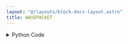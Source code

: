 ```yaml
---
layout: "@/layouts/block-docs-layout.astro"
title: WAVEPACKET
---
```



<PythonDocsDisplay docstring={docstring} />
<AppDisplay app={app} blockName="WAVEPACKET" client:visible />

<details>
<summary>Python Code</summary>
```python
import numpy as np
import scipy.sparse as spa
from scipy.sparse.linalg import splu
from flojoy import flojoy, OrderedPair, SmallMemory, DefaultParams
from typing import Optional


def gaussian_wavepacket(x, x0, k, sigma=0.1):
    # One dimensional Gaussian wavepacket.
    x = np.asarray(x)
    g = np.sqrt(1 / np.sqrt(np.pi) / sigma) * np.exp(-((x - x0) ** 2) / 2 / sigma**2)

    return np.exp(1j * k * (x - x0)) * g


def CrankNicolson(psi, V, x, dt):
    # Crank-Nicolson method for the 1D Schrodinger equation.

    # No. of spatial grid points
    J = x.size - 1
    dx = x[1] - x[0]

    # the external potential
    V_e = spa.diags(V)
    # the kinetic operator
    O_k = np.ones(J + 1)
    T = (-1 / 2 / dx**2) * spa.spdiags([O_k, -2 * O_k, O_k], [-1, 0, 1], J + 1, J + 1)

    # the two unitary matrices
    U2 = spa.eye(J + 1) + (1j * 0.5 * dt) * (T + V_e)
    U1 = spa.eye(J + 1) - (1j * 0.5 * dt) * (T + V_e)
    # splu requires CSC matrix format for efficient decomposition
    U2 = U2.tocsc()
    LU = splu(U2)

    b = U1.dot(psi)
    PSI_t = LU.solve(b)

    return PSI_t


memory_key = "WAVEPACKET"


@flojoy(inject_node_metadata=True)
def WAVEPACKET(
    default_params: DefaultParams,
    default: Optional[OrderedPair] = None,
    L_box: float = 20,
    center: float = 0,
    momentum: float = 5,
    sigma: float = 1,
    dt: float = 0.2,
) -> OrderedPair:
    """The WAVEPACKET node approximates the behaviour of a 1D Gaussian wavepacket in an infinite-well potential box.

    This example uses the Crank-Nicolson Method to solve the 1D Schrodinger equation.

    Further reading:
    http://staff.ustc.edu.cn/~zqj/posts/Numerical_TDSE/

    Parameters
    ----------
    L_box : float
        The width of the box in Bohr lengths.
    center : float
        The center of the initial wavepacket.
    momentum : float
        The momentum of the initial wavepacket.
    sigma : float
        The width of the initial wavepacket.
    dt : float
        Time steps in atomic units, 1 a.u. = 24.188 as.

    Returns
    -------
    OrderedPair
        The most recent wavepacket.
    """

    node_id = default_params.node_id

    psi_t = SmallMemory().read_memory(node_id, memory_key)
    if psi_t is None:
        initialize = True
    elif isinstance(psi_t, np.ndarray):
        initialize = False
    else:
        raise TypeError("Error loading object from SmallMemory.")

    # Box parameters.
    xmin = -L_box / 2.0  # left boundary
    J = 999  # No. of spatial grid points
    x = np.linspace(xmin, xmin + L_box, J + 1, endpoint=True)

    # The gaussian wavepacket as the initial wavefunction.
    psi0 = gaussian_wavepacket(x, x0=center, k=momentum, sigma=sigma)
    V_e = np.zeros_like(x)  # The externial potentials.

    # The time evolution of the Schrodinger equation.
    if initialize:
        PSI = CrankNicolson(psi0, V_e, x, dt)
    elif not initialize:
        PSI = CrankNicolson(psi_t, V_e, x, dt)

    SmallMemory().write_to_memory(node_id, memory_key, PSI)
    y = np.abs(PSI)

    return OrderedPair(x=x, y=y)

```
[Find this Flojoy Block on GitHub](https://github.com/flojoy-ai/blocks/blob/main/blocks/GENERATORS/SIMULATIONS/WAVEPACKET/WAVEPACKET.py)
</details>


## Example
